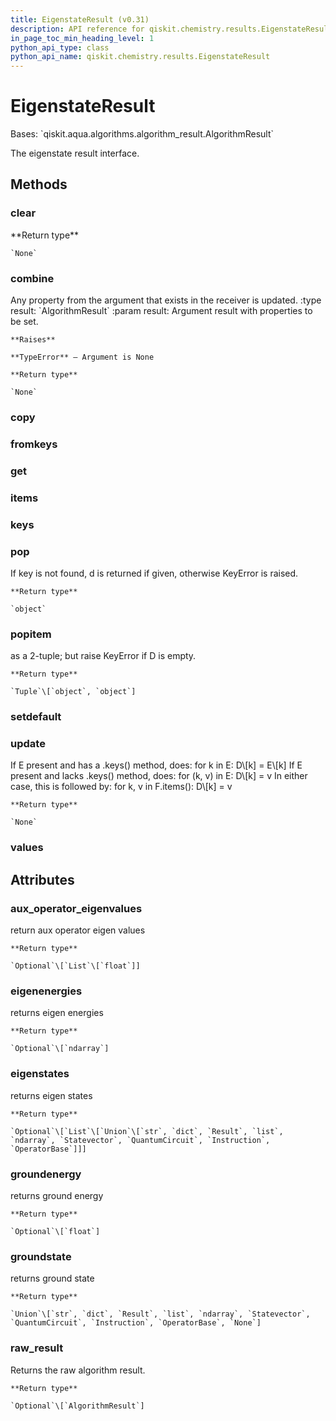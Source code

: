 ```yaml
---
title: EigenstateResult (v0.31)
description: API reference for qiskit.chemistry.results.EigenstateResult in qiskit v0.31
in_page_toc_min_heading_level: 1
python_api_type: class
python_api_name: qiskit.chemistry.results.EigenstateResult
---
```


# EigenstateResult

<Class id="qiskit.chemistry.results.EigenstateResult" isDedicatedPage={true} github="https://github.com/qiskit-community/qiskit-aqua/tree/stable/0.9/qiskit/chemistry/results/eigenstate_result.py" signature="EigenstateResult(a_dict=None)" modifiers="class">
  Bases: `qiskit.aqua.algorithms.algorithm_result.AlgorithmResult`

  The eigenstate result interface.

  ## Methods

  <span id="qiskit-chemistry-results-eigenstateresult-clear" />

  ### clear

  <Function id="qiskit.chemistry.results.EigenstateResult.clear" signature="EigenstateResult.clear()">
    **Return type**

    `None`
  </Function>

  <span id="qiskit-chemistry-results-eigenstateresult-combine" />

  ### combine

  <Function id="qiskit.chemistry.results.EigenstateResult.combine" signature="EigenstateResult.combine(result)">
    Any property from the argument that exists in the receiver is updated. :type result: `AlgorithmResult` :param result: Argument result with properties to be set.

    **Raises**

    **TypeError** – Argument is None

    **Return type**

    `None`
  </Function>

  <span id="qiskit-chemistry-results-eigenstateresult-copy" />

  ### copy

  <Function id="qiskit.chemistry.results.EigenstateResult.copy" signature="EigenstateResult.copy()" />

  <span id="qiskit-chemistry-results-eigenstateresult-fromkeys" />

  ### fromkeys

  <Function id="qiskit.chemistry.results.EigenstateResult.fromkeys" signature="EigenstateResult.fromkeys(iterable, value=None)" modifiers="classmethod" />

  <span id="qiskit-chemistry-results-eigenstateresult-get" />

  ### get

  <Function id="qiskit.chemistry.results.EigenstateResult.get" signature="EigenstateResult.get(k[, d]) → D[k] if k in D, else d. d defaults to None." />

  <span id="qiskit-chemistry-results-eigenstateresult-items" />

  ### items

  <Function id="qiskit.chemistry.results.EigenstateResult.items" signature="EigenstateResult.items() → a set-like object providing a view on D’s items" />

  <span id="qiskit-chemistry-results-eigenstateresult-keys" />

  ### keys

  <Function id="qiskit.chemistry.results.EigenstateResult.keys" signature="EigenstateResult.keys() → a set-like object providing a view on D’s keys" />

  <span id="qiskit-chemistry-results-eigenstateresult-pop" />

  ### pop

  <Function id="qiskit.chemistry.results.EigenstateResult.pop" signature="EigenstateResult.pop(key, default=None)">
    If key is not found, d is returned if given, otherwise KeyError is raised.

    **Return type**

    `object`
  </Function>

  <span id="qiskit-chemistry-results-eigenstateresult-popitem" />

  ### popitem

  <Function id="qiskit.chemistry.results.EigenstateResult.popitem" signature="EigenstateResult.popitem()">
    as a 2-tuple; but raise KeyError if D is empty.

    **Return type**

    `Tuple`\[`object`, `object`]
  </Function>

  <span id="qiskit-chemistry-results-eigenstateresult-setdefault" />

  ### setdefault

  <Function id="qiskit.chemistry.results.EigenstateResult.setdefault" signature="EigenstateResult.setdefault(k[, d]) → D.get(k,d), also set D[k]=d if k not in D" />

  <span id="qiskit-chemistry-results-eigenstateresult-update" />

  ### update

  <Function id="qiskit.chemistry.results.EigenstateResult.update" signature="EigenstateResult.update(*args, **kwargs)">
    If E present and has a .keys() method, does: for k in E: D\[k] = E\[k] If E present and lacks .keys() method, does: for (k, v) in E: D\[k] = v In either case, this is followed by: for k, v in F.items(): D\[k] = v

    **Return type**

    `None`
  </Function>

  <span id="qiskit-chemistry-results-eigenstateresult-values" />

  ### values

  <Function id="qiskit.chemistry.results.EigenstateResult.values" signature="EigenstateResult.values() → an object providing a view on D’s values" />

  ## Attributes

  ### aux\_operator\_eigenvalues

  <Attribute id="qiskit.chemistry.results.EigenstateResult.aux_operator_eigenvalues">
    return aux operator eigen values

    **Return type**

    `Optional`\[`List`\[`float`]]
  </Attribute>

  ### eigenenergies

  <Attribute id="qiskit.chemistry.results.EigenstateResult.eigenenergies">
    returns eigen energies

    **Return type**

    `Optional`\[`ndarray`]
  </Attribute>

  ### eigenstates

  <Attribute id="qiskit.chemistry.results.EigenstateResult.eigenstates">
    returns eigen states

    **Return type**

    `Optional`\[`List`\[`Union`\[`str`, `dict`, `Result`, `list`, `ndarray`, `Statevector`, `QuantumCircuit`, `Instruction`, `OperatorBase`]]]
  </Attribute>

  ### groundenergy

  <Attribute id="qiskit.chemistry.results.EigenstateResult.groundenergy">
    returns ground energy

    **Return type**

    `Optional`\[`float`]
  </Attribute>

  ### groundstate

  <Attribute id="qiskit.chemistry.results.EigenstateResult.groundstate">
    returns ground state

    **Return type**

    `Union`\[`str`, `dict`, `Result`, `list`, `ndarray`, `Statevector`, `QuantumCircuit`, `Instruction`, `OperatorBase`, `None`]
  </Attribute>

  ### raw\_result

  <Attribute id="qiskit.chemistry.results.EigenstateResult.raw_result">
    Returns the raw algorithm result.

    **Return type**

    `Optional`\[`AlgorithmResult`]
  </Attribute>
</Class>

